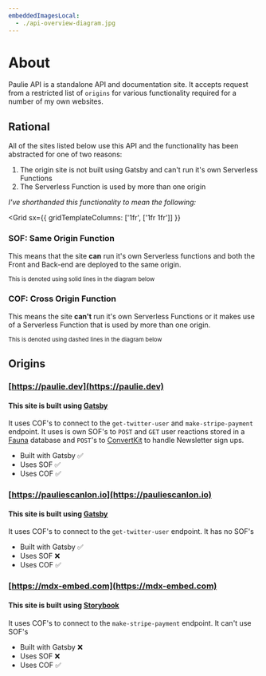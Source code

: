 ```yaml
---
embeddedImagesLocal:
  - ./api-overview-diagram.jpg
---
```



# About

Paulie API is a standalone API and documentation site. It accepts request from a restricted list of `origins` for various functionality required for a number of my own websites.

<Divider />

## Rational

All of the sites listed below use this API and the functionality has been abstracted for one of two reasons:

1. The origin site is not built using Gatsby and can't run it's own Serverless Functions
2. The Serverless Function is used by more than one origin

_I've shorthanded this functionality to mean the following:_

<Grid
    sx={{
        gridTemplateColumns: ['1fr', ['1fr 1fr']]
    }}
>

<Box>

### SOF: Same Origin Function

This means that the site **can** run it's own Serverless functions and both the Front and Back-end are deployed to the same origin.

<small>This is denoted using solid lines in the diagram below</small>

</Box>

<Box>

### COF: Cross Origin Function

This means the site **can't** run it's own Serverless Functions or it makes use of a Serverless Function that is used by more than one origin.

<small>This is denoted using dashed lines in the diagram below</small>

 </Box>

</Grid>

<GatsbyImage
  image={getImage(props.localImages[0])}
  alt="API overview diagram"
/>

<Divider />

## Origins

### [https://paulie.dev](https://paulie.dev)

#### This site is built using [Gatsby](https://www.gatsbyjs.com)

It uses COF's to connect to the `get-twitter-user` and `make-stripe-payment` endpoint.
It uses is own SOF's to `POST` and `GET` user reactions stored in a [Fauna](https://fauna.com/) database and `POST`'s to [ConvertKit](https://convertkit.com/) to handle Newsletter sign ups.

- Built with Gatsby ✅
- Uses SOF ✅
- Uses COF ✅

### [https://pauliescanlon.io](https://pauliescanlon.io)

#### This site is built using [Gatsby](https://www.gatsbyjs.com)

It uses COF's to connect to the `get-twitter-user` endpoint.
It has no SOF's

- Built with Gatsby ✅
- Uses SOF ❌
- Uses COF ✅

### [https://mdx-embed.com](https://mdx-embed.com)

#### This site is built using [Storybook](https://storybook.js.org)

It uses COF's to connect to the `make-stripe-payment` endpoint. It can't use SOF's

- Built with Gatsby ❌
- Uses SOF ❌
- Uses COF ✅

<br />
